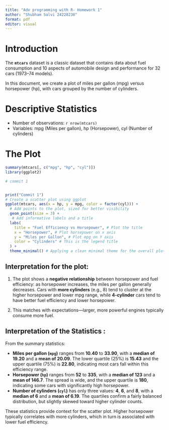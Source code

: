 ```yaml
---
title: "Adv programming with R- Homework 1"
author: "Shubham Salvi 24228236"
format: pdf
editor: visual
---
```


# Introduction

The **`mtcars`** dataset is a classic dataset that contains data about fuel consumption and 10 aspects of automobile design and performance for 32 cars (1973–74 models).

In this document, we create a plot of miles per gallon (mpg) versus horsepower (hp), with cars grouped by the number of cylinders.

# Descriptive Statistics

-   Number of observations: `r nrow(mtcars)`
-   Variables: mpg (Miles per gallon), hp (Horsepower), cyl (Number of cylinders)

# The Plot

```r
summary(mtcars[, c("mpg", "hp", "cyl")])
library(ggplot2)

# commit 1 


print("Commit 1")
# Create a scatter plot using ggplot
ggplot(mtcars, aes(x = hp, y = mpg, color = factor(cyl))) +
  # Add points to the plot, sized for better visibility
  geom_point(size = 3) + 
   # Add informative labels and a title
  labs(
    title = "Fuel Efficiency vs Horsepower", # Plot the title
    x = "Horsepower", # Plot horsepower on x axis
    y = "Miles per Gallon", # Plot mpg on Y axis
    color = "Cylinders" # This is the legend title
  ) +
  theme_minimal() # Applying a clean minimal theme for the overall plot
```

## Interpretation for the plot:

1.  The plot shows a **negative relationship** between horsepower and fuel efficiency: as horsepower increases, the miles per gallon generally decreases. Cars with **more cylinders** (e.g., 8) tend to cluster at the higher horsepower and lower mpg range, while **4-cylinder** cars tend to have better fuel efficiency and lower horsepower.

2.  This matches with expectations—larger, more powerful engines typically consume more fuel.

## Interpretation of the Statistics :

From the summary statistics:

-   **Miles per gallon (`mpg`)** ranges from **10.40** to **33.90**, with a **median of 19.20** and a **mean of 20.09**. The lower quartile (25%) is **15.43** and the upper quartile (75%) is **22.80**, indicating most cars fall within this efficiency range.
-   **Horsepower (`hp`)** ranges from **52** to **335**, with a **median of 123** and a **mean of 146.7**. The spread is wide, and the upper quartile is **180**, indicating some cars with significantly high horsepower.
-   **Number of cylinders (`cyl`)** has only three values: **4**, **6**, and **8**, with a **median of 6** and a **mean of 6.19**. The quartiles confirm a fairly balanced distribution, but slightly skewed toward higher cylinder counts.

These statistics provide context for the scatter plot. Higher horsepower typically correlates with more cylinders, which in turn is associated with lower fuel efficiency.
